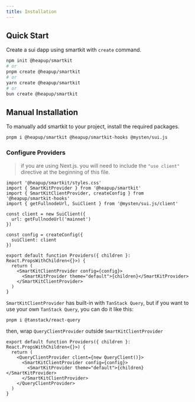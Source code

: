 ```yaml
---
title: Installation
---
```


## Quick Start

Create a sui dapp using smartkit with `create` command.

```bash
npm init @heapup/smartkit
# or
pnpm create @heapup/smartkit
# or
yarn create @heapup/smartkit
# or
bun create @heapup/smartkit
```

## Manual Installation

To manually add smartkit to your project, install the required packages.

```bash
pnpm i @heapup/smartkit @heapup/smartkit-hooks @mysten/sui.js
```

### Configure Providers

> if you are using Next.js. you will need to include the `"use client"` directive at the beginning of this file.

```tsx
import '@heapup/smartkit/styles.css'
import { SmartKitProvider } from '@heapup/smartkit'
import { SmartKitClientProvider, createConfig } from '@heapup/smartkit-hooks'
import { getFullnodeUrl, SuiClient } from '@mysten/sui.js/client'

const client = new SuiClient({
  url: getFullnodeUrl('mainnet')
})

const config = createConfig({
  suiClient: client
})

export default function Providers({ children }: React.PropsWithChildren<{}>) {
  return (
    <SmartKitClientProvider config={config}>
      <SmartKitProvider theme="default">{children}</SmartKitProvider>
    </SmartKitClientProvider>
  )
}
```

`SmartKitClientProvider` has built-in with `TanStack Query`, but if you want to use your own `TanStack Query`, you can do it like this:

```bash
pnpm i @tanstack/react-query
```

then, wrap `QueryClientProvider` outside `SmartKitClientProvider`

```tsx
export default function Providers({ children }: React.PropsWithChildren<{}>) {
  return (
    <QueryClientProvider client={new QueryClient()}>
      <SmartKitClientProvider config={config}>
        <SmartKitProvider theme="default">{children}</SmartKitProvider>
      </SmartKitClientProvider>
    </QueryClientProvider>
  )
}
```
